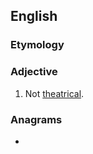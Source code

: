 ==English==

===Etymology===
{{prefix|en|non|theatrical}}

===Adjective===
{{en-adj|-}}

# Not [[theatrical]].

===Anagrams===
* {{anagrams|en|enclathration}}